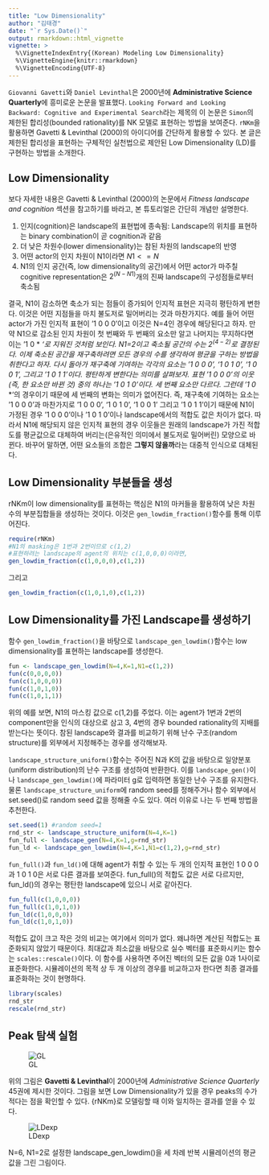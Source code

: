 ```yaml
---
title: "Low Dimensionality"
author: "김태경"
date: "`r Sys.Date()`"
output: rmarkdown::html_vignette
vignette: >
  %\VignetteIndexEntry{(Korean) Modeling Low Dimensionality}
  %\VignetteEngine{knitr::rmarkdown}
  %\VignetteEncoding{UTF-8}
---
```


``Giovanni Gavetti``와 ``Daniel Levinthal``은 2000년에 **Administrative Science Quarterly**에 흥미로운 논문을 발표했다. ``Looking Forward and Looking Backward: Cognitive and Experimental Search``라는 제목의 이 논문은 ``Simon``의 제한된 합리성(bounded rationality)를 NK 모델로 표현하는 방법을 보여준다. ``rNKm``을 활용하면 Gavetti & Levinthal (2000)의 아이디어를 간단하게 활용할 수 있다. 본 글은 제한된 합리성을 표현하는 구체적인 실천법으로 제안된 Low Dimensionality (LD)를 구현하는 방법을 소개한다.


## Low Dimensionality

보다 자세한 내용은 Gavetti & Levinthal (2000)의 논문에서 *Fitness landscape and cognition* 섹션을 참고하기를 바라고, 본 튜토리얼은 간단히 개념만 설명한다.

1. 인지(cognition)은 landscape의 표현법에 종속됨: Landscape의 위치를 표현하는 binary combination이 곧 cognition과 같음
1. 더 낮은 차원수(lower dimensionality)는 참된 차원의 landscape의 반영
1. 어떤 actor의 인지 차원이 N1이라면 $N1<=N$
1. N1의 인지 공간(즉, low dimensionality의 공간)에서 어떤 actor가 마주칠 cognitive representation은 $2^(N-N1)$개의 진짜 landscape의 구성점들로부터 축소됨

결국, N1이 감소하면 축소가 되는 점들이 증가되어 인지적 표현은 지극히 평탄하게 변한다. 이것은 어떤 지점들을 마치 불도저로 밀어버리는 것과 마찬가지다. 예를 들어 어떤 actor가 가진 인지적 표현이 '1 0 0 0'이고 이것은 N=4인 경우에 해당된다고 하자. 만약 N1으로 감소된 인지 차원이 첫 번째와 두 번째의 요소만 알고 나머지는 무지하다면 이는 '1 0 * *'로 지워진 것처럼 보인다. N1=2이고 축소될 공간의 수는 $2^(4-2)$로 결정된다. 이제 축소된 공간을 재구축하려면 모든 경우의 수를 생각하여 평균을 구하는 방법을 취한다고 하자. 다시 돌아가 재구축에 기여하는 각각의 요소는 '1 0 0 0', '1 0 1 0', '1 0 0 1', 그리고 '1 0 1 1'이다. 평탄하게 변한다는 의미를 살펴보자. 표현 '1 0 0 0'의 이웃(즉, 한 요소만 바뀐 것) 중의 하나는 '1 0 1 0'이다. 세 번째 요소만 다르다. 그런데 '1 0 * *'의 경우이기 때문에 세 번째의 변화는 의미가 없어진다. 즉, 재구축에 기여하는 요소는 '1 0 0 0'과 마찬가지로 '1 0 0 0', '1 0 1 0', '1 0 0 1' 그리고 '1 0 1 1'이기 때문에 N1이 가정된 경우 '1 0 0 0'이나 '1 0 1 0'이나 landscape에서의 적합도 값은 차이가 없다. 따라서 N1에 해당되지 않은 인지적 표현의 경우 이웃들은 원래의 landscape가 가진 적합도를 평균값으로 대체하여 버리는(은유적인 의미에서 불도저로 밀어버린) 모양으로 바뀐다. 바꾸어 말하면, 어떤 요소들의 조합은 **그렇지 않을까**라는 대중적 인식으로 대체된다.

## Low Dimensionality 부분들을 생성

rNKm이 low dimensionality를 표현하는 핵심은 N1의 마커들을 활용하여 낮은 차원수의 부분집합들을 생성하는 것이다. 이것은 ``gen_lowdim_fraction()``함수를 통해 이루어진다.

```r
require(rNKm)
#N1의 masking은 1번과 2번이므로 c(1,2)
#표현하려는 landscape의 agent의 위치는 c(1,0,0,0)이라면,
gen_lowdim_fraction(c(1,0,0,0),c(1,2))
```

그리고
```r
gen_lowdim_fraction(c(1,0,1,0),c(1,2))
```

## Low Dimensionality를 가진 Landscape를 생성하기

함수 ``gen_lowdim_fraction()``을 바탕으로 ``landscape_gen_lowdim()``함수는 low dimensionality를 표현하는 landscape를 생성한다.
```r
fun <- landscape_gen_lowdim(N=4,K=1,N1=c(1,2))
fun(c(0,0,0,0))
fun(c(1,0,0,0))
fun(c(1,0,1,0))
fun(c(1,0,1,1))
```

위의 예를 보면, N1의 마스킹 값으로 c(1,2)를 주었다. 이는 agent가 1번과 2번의 component만을 인식의 대상으로 삼고 3, 4번의 경우 bounded rationality의 지배를 받는다는 뜻이다. 참된 landscape와 결과를 비교하기 위해 난수 구조(random structure)를 외부에서 지정해주는 경우를 생각해보자.

``landscape_structure_uniform()``함수는 주어진 N과 K의 값을 바탕으로 일양분포(uniform distribution)의 난수 구조를 생성하여 반환한다. 이를 ``landscape_gen()``이나 ``landscape_gen_lowdim()``에 파라미터 g로 입력하면 동일한 난수 구조를 유지한다. 물론 ``landscape_structure_uniform``에 random seed를 정해주거나 함수 외부에서 set.seed()로 random seed 값을 정해줄 수도 있다. 여러 이유로 나는 두 번째 방법을 추천한다.

```r
set.seed(1) #random seed=1
rnd_str <- landscape_structure_uniform(N=4,K=1)
fun_full <- landscape_gen(N=4,K=1,g=rnd_str)
fun_ld <- landscape_gen_lowdim(N=4,K=1,N1=c(1,2),g=rnd_str)
```

``fun_full()``과 ``fun_ld()``에 대해 agent가 취할 수 있는 두 개의 인지적 표현인 1 0 0 0과 1 0 1 0은 서로 다른 결과를 보여준다. fun_full()의 적합도 값은 서로 다르지만, fun_ld()의 경우는 평탄한 landscape에 있으니 서로 같아진다.

```r
fun_full(c(1,0,0,0))
fun_full(c(1,0,1,0))
fun_ld(c(1,0,0,0))
fun_ld(c(1,0,1,0))
```

적합도 값이 크고 작은 것의 비교는 여기에서 의미가 없다. 왜냐하면 계산된 적합도는 표준화되지 않았기 때문이다. 최대값과 최소값을 바탕으로 실수 벡터를 표준화시키는 함수는 ``scales::rescale()``이다. 이 함수를 사용하면 주어진 벡터의 모든 값을 0과 1사이로 표준화한다. 시뮬레이션의 목적 상 두 개 이상의 경우를 비교하고자 한다면 최종 결과를 표준화하는 것이 현명하다.

```r
library(scales)
rnd_str
rescale(rnd_str)
```

## Peak 탐색 실험

![GL](gavetti_levinthal_2000.jpg)

위의 그림은 **Gavetti & Levinthal**이 2000년에 *Administrative Science Quarterly* 45권에 제시한 것이다. 그림을 보면 Low Dimensionality가 있을 경우 peaks의 수가 적다는 점을 확인할 수 있다. {rNKm}로 모델링할 때 이와 일치하는 결과를 얻을 수 있다. 

![LDexp](lowdim_exp.png)

N=6, N1=2로 설정한 landscape_gen_lowdim()을  세 차례 반복 시뮬레이션의 평균값을 그린 그림이다.
